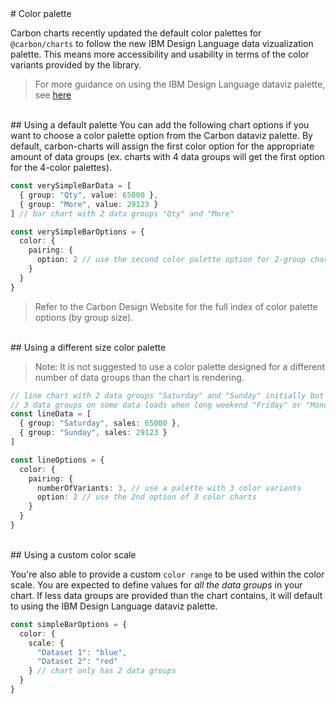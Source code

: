 
<Meta title="Docs/Tutorials/Color palette" />
# Color palette

Carbon charts recently updated the default color palettes for `@carbon/charts` to follow the new IBM Design Language data vizualization palette.
This means more accessibility and usability in terms of the color variants provided by the library.

> For more guidance on using the IBM Design Language dataviz palette, see [here](https://www.carbondesignsystem.com/data-visualization/color-palettes/)

<br/>
## Using a default palette
You can add the following chart options if you want to choose a color palette option from the Carbon dataviz palette.
By default, carbon-charts will assign the first color option for the appropriate amount of data groups (ex. charts with 4 data groups will get the first option for the 4-color palettes).

```ts
const verySimpleBarData = [
  { group: "Qty", value: 65000 },
  { group: "More", value: 29123 }
] // bar chart with 2 data groups "Qty" and "More"

const verySimpleBarOptions = {
  color: {
    pairing: {
      option: 2 // use the second color palette option for 2-group charts
    }
  }
}
```
> Refer to the Carbon Design Website for the full index of color palette options (by group size).

<br/>
## Using a different size color palette

> Note: It is not suggested to use a color palette designed for a different number of data groups than the chart is rendering.

```ts
// line chart with 2 data groups "Saturday" and "Sunday" initially but expecting
// 3 data groups on some data loads when long weekend "Friday" or "Monday" is included
const lineData = [
  { group: "Saturday", sales: 65000 },
  { group: "Sunday", sales: 29123 }
]

const lineOptions = {
  color: {
    pairing: {
      numberOfVariants: 3, // use a palette with 3 color variants
      option: 2 // use the 2nd option of 3 color charts
    }
  }
}
```

<br/>
## Using a custom color scale

You're also able to provide a custom
`color range` to be used within the color scale.
You are expected to define values for _all the data groups_ in your chart. If less data groups are provided than the chart contains, it will
default to using the IBM Design Language dataviz palette.

```ts
const simpleBarOptions = {
  color: {
    scale: {
      "Dataset 1": "blue",
      "Dataset 2": "red"
    } // chart only has 2 data groups
  }
}
```